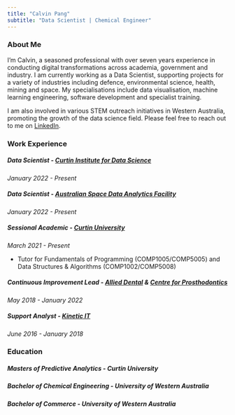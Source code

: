 ```yaml
---
title: "Calvin Pang"
subtitle: "Data Scientist | Chemical Engineer"
---
```


### About Me
I'm Calvin, a seasoned professional with over seven years experience in conducting digital transformations across academia, government and industry. I am currently working as a Data Scientist, supporting projects for a variety of industries including defence, environmental science, health, mining and space. My specialisations include data visualisation, machine learning engineering, software development and specialist training.

I am also involved in various STEM outreach initiatives in Western Australia, promoting the growth of the data science field. Please feel free to reach out to me on [LinkedIn](https://www.linkedin.com/in/calv-pang/).

### Work Experience
##### **Data Scientist** - [Curtin Institute for Data Science](https://datascience.curtin.edu.au/)
*January 2022 - Present*

##### **Data Scientist** - [Australian Space Data Analytics Facility](https://asdaf.space/)
*January 2022 - Present*

##### **Sessional Academic** - [Curtin University](https://www.curtin.edu.au/)
*March 2021 - Present*

- Tutor for Fundamentals of Programming (COMP1005/COMP5005) and Data Structures & Algorithms (COMP1002/COMP5008)

##### **Continuous Improvement Lead** - [Allied Dental](https://www.allieddental.com.au/) & [Centre for Prosthodontics](https://centreforprosthodontics.com.au/)
*May 2018 - January 2022*


##### **Support Analyst** - [Kinetic IT](https://kineticit.com.au/)
*June 2016 - January 2018*


### Education
##### **Masters of Predictive Analytics** - Curtin University

##### **Bachelor of Chemical Engineering** - University of Western Australia

##### **Bachelor of Commerce** - University of Western Australia
